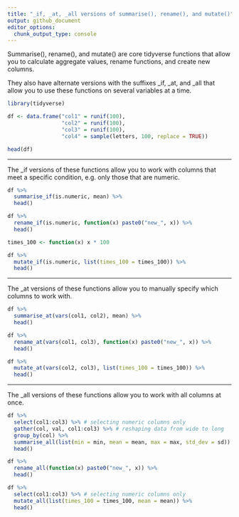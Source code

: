 ```yaml
---
title: "_if, _at, _all versions of summarise(), rename(), and mutate()"
output: github_document
editor_options: 
  chunk_output_type: console
---
```


Summarise(), rename(), and mutate() are core tidyverse functions that allow you to calculate aggregate values, rename functions, and create new columns.     

They also have alternate versions with the suffixes _if, _at, and _all that allow you to use these functions on several variables at a time.     

```r

library(tidyverse)

```

```r

df <- data.frame("col1" = runif(100),
                 "col2" = runif(100),
                 "col3" = runif(100),
                 "col4" = sample(letters, 100, replace = TRUE))

head(df)

```
  
----------    
  
The _if versions of these functions allow you to work with columns that meet a specific condition, e.g. only those that are numeric.
  
```r

df %>% 
  summarise_if(is.numeric, mean) %>% 
  head()

```
  
```r

df %>% 
  rename_if(is.numeric, function(x) paste0("new_", x)) %>% 
  head()

```

```r

times_100 <- function(x) x * 100

df %>% 
  mutate_if(is.numeric, list(times_100 = times_100)) %>% 
  head()

```

----------  
  
The _at versions of these functions allow you to manually specify which columns to work with.
  
```r

df %>% 
  summarise_at(vars(col1, col2), mean) %>% 
  head()

```
  
```r

df %>% 
  rename_at(vars(col1, col3), function(x) paste0("new_", x)) %>% 
  head()

```

```r

df %>% 
  mutate_at(vars(col2, col3), list(times_100 = times_100)) %>% 
  head()

```
  
----------  
  
The _all versions of these functions allow you to work with all columns at once.
  
```r

df %>% 
  select(col1:col3) %>% # selecting numeric columns only
  gather(col, val, col1:col3) %>% # reshaping data from wide to long
  group_by(col) %>% 
  summarise_all(list(min = min, mean = mean, max = max, std_dev = sd)) %>% 
  head()

```
  
```r

df %>% 
  rename_all(function(x) paste0("new_", x)) %>% 
  head()

```
  
```r

df %>% 
  select(col1:col3) %>% # selecting numeric columns only
  mutate_all(list(times_100 = times_100, mean = mean)) %>% 
  head()

```







